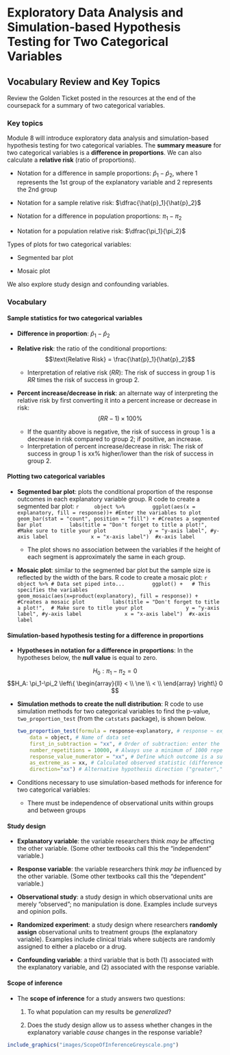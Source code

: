 # Exploratory Data Analysis and Simulation-based Hypothesis Testing for Two Categorical Variables

## Vocabulary Review and Key Topics

Review the Golden Ticket posted in the resources at the end of the coursepack for a summary of two categorical variables.

### Key topics

Module 8 will introduce exploratory data analysis and simulation-based hypothesis testing for two categorical variables. The **summary measure** for two categorical variables is a **difference in proportions**. We can also calculate a **relative risk** (ratio of proportions).

* Notation for a difference in sample proportions: $\hat{p}_1 - \hat{p}_2$, where 1 represents the 1st group of the explanatory variable and 2 represents the 2nd group

* Notation for a sample relative risk: $\dfrac{\hat{p}_1}{\hat{p}_2}$

* Notation for a difference in population proportions: $\pi_1 - \pi_2$

* Notation for a population relative risk: $\dfrac{\pi_1}{\pi_2}$

Types of plots for two categorical variables:

* Segmented bar plot

* Mosaic plot

We also explore study design and confounding variables.

### Vocabulary

#### Sample statistics for two categorical variables {-}

* **Difference in proportion**: $\hat{p}_1 - \hat{p}_2$
    
* **Relative risk**: the ratio of the conditional proportions:
$$\text{Relative Risk} = \frac{\hat{p}_1}{\hat{p}_2}$$
    
    * Interpretation of relative risk ($RR$):  The risk of success in group 1 is $RR$ times the risk of success in group 2.

* **Percent increase/decrease in risk**: an alternate way of interpreting the relative risk by first converting it into a percent increase or decrease in risk:
$$(RR-1) \times 100\%$$
    * If the quantity above is negative, the risk of success in group 1 is a decrease in risk compared to group 2; if positive, an increase.   
    * Interpretation of percent increase/decrease in risk: The risk of success in group 1 is xx\% higher/lower than the risk of success in group 2.

#### Plotting two categorical variables {-}

* **Segmented bar plot**: plots the conditional proportion of the response outcomes in each explanatory variable group. R code to create a segmented bar plot:
    ```r
    object %>%
        ggplot(aes(x = explanatory, fill = response))+ #Enter the variables to plot
        geom_bar(stat = "count", position = "fill") + #Creates a segmented bar plot
        labs(title = "Don't forget to title a plot!", #Make sure to title your plot
             y = "y-axis label", #y-axis label
             x = "x-axis label")  #x-axis label
    ```

    * The plot shows no association between the variables if the height of each segment is approximately the same in each group.
    
* **Mosaic plot**: similar to the segmented bar plot but the sample size is reflected by the width of the bars. R code to create a mosaic plot:
    ```r
    object %>% # Data set piped into...
        ggplot() +   # This specifies the variables
        geom_mosaic(aes(x=product(explanatory), fill = response)) +  #Creates a mosaic plot
        labs(title = "Don't forget to title a plot!",  # Make sure to title your plot
             y = "y-axis label", #y-axis label
             x = "x-axis label")  #x-axis label
    ```

   
#### Simulation-based hypothesis testing for a difference in proportions {-}

* **Hypotheses in notation for a difference in proportions**: In the hypotheses below, the **null value** is equal to zero.

$$H_0: \pi_1-\pi_2 = 0$$
$$H_A: \pi_1-\pi_2 \left\{
\begin{array}{ll}
< \\
\ne \\
< \\
\end{array}
\right\}
0 $$

* **Simulation methods to create the null distribution**: R code to use simulation methods for two categorical variables to find the p-value, `two_proportion_test` (from the `catstats` package), is shown below.  

    ```r
    two_proportion_test(formula = response~explanatory, # response ~ explanatory
        data = object, # Name of data set
        first_in_subtraction = "xx", # Order of subtraction: enter the name of Group 1
        number_repetitions = 10000, # Always use a minimum of 1000 repetitions
        response_value_numerator = "xx", # Define which outcome is a success
        as_extreme_as = xx, # Calculated observed statistic (difference in sample proportions)
        direction="xx") # Alternative hypothesis direction ("greater","less","two-sided")
    ```

* Conditions necessary to use simulation-based methods for inference for two categorical variables:

    * There must be independence of observational units within groups and between groups
    

#### Study design {-}

* **Explanatory variable**: the variable researchers think *may be* affecting the other variable. (Some other textbooks call this the "independent" variable.)
    
* **Response variable**: the variable researchers think *may be* influenced by the other variable. (Some other textbooks call this the "dependent" variable.)

* **Observational study**: a study design in which observational units are merely "observed"; no manipulation is done. Examples include surveys and opinion polls.

* **Randomized experiment**: a study design where researchers **randomly assign** observational units to treatment groups (the explanatory variable). Examples include clinical trials where subjects are randomly assigned to either a placebo or a drug.

* **Confounding variable**: a third variable that is both (1) associated with the explanatory variable, and (2) associated with the response variable.


#### Scope of inference

* The **scope of inference** for a study answers two questions:

    1. To what population can my results be _generalized_?
    
    2. Does the study design allow us to assess whether changes in the explanatory variable _cause_ changes in the response variable?

```r
include_graphics("images/ScopeOfInferenceGreyscale.png")
```

\newpage
